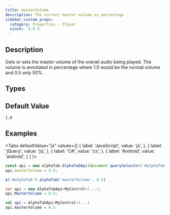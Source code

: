 ```yaml
---
title: masterVolume
description: The current master volume as percentage
sidebar_custom_props:
  category: Properties - Player
  since:  0.9.4
---
```


<SinceBadge since="0.9.4" />


## Description
Gets or sets the master volume of the overall audio being played. The volume is annotated in percentage where 1.0 would be the normal volume and 0.5 only 50%.


<PropertyDescription />


## Types

<TypeTable>
    <TypeRow type="all" name="double" />
</TypeTable>

## Default Value

`1.0`

## Examples

<Tabs
  defaultValue="js"
  values={[
    { label: 'JavaScript', value: 'js', },
    { label: 'jQuery', value: 'jq', },
    { label: 'C#', value: 'cs', },
    { label: 'Android', value: 'android', }
  ]
}>
<TabItem value="js">

```js
const api = new alphaTab.AlphaTabApi(document.querySelector('#alphaTab'));
api.masterVolume = 0.5;
```

</TabItem>
<TabItem value="jq">

```js
$('#alphaTab').alphaTab('masterVolume', 0.5)
```

</TabItem>
<TabItem value="cs">

```csharp
var api = new AlphaTabApi<MyControl>(...);
api.MasterVolume = 0.5;
```

</TabItem>
<TabItem value="android">

```kotlin
val api = AlphaTabApi<MyControl>(...)
api.masterVolume = 0.5
```

</TabItem>
</Tabs>